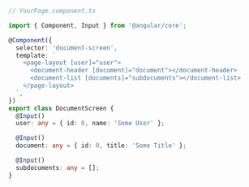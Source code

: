```ts
// YourPage.component.ts

import { Component, Input } from '@angular/core';

@Component({
  selector: 'document-screen',
  template: `
    <page-layout [user]="user">
      <document-header [document]="document"></document-header>
      <document-list [documents]="subdocuments"></document-list>
    </page-layout>
  `,
})
export class DocumentScreen {
  @Input()
  user: any = { id: 0, name: 'Some User' };

  @Input()
  document: any = { id: 0, title: 'Some Title' };

  @Input()
  subdocuments: any = [];
}
```
